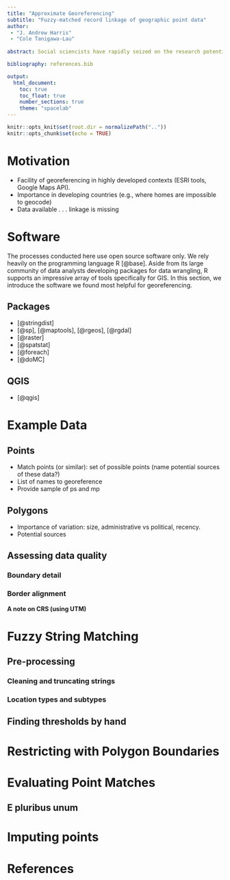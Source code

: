 ```yaml
---
title: "Approximate Georeferencing"
subtitle: "Fuzzy-matched record linkage of geographic point data"
author: 
 - "J. Andrew Harris"
 - "Cole Tanigawa-Lau"
 
abstract: Social sciencists have rapidly seized on the research potential of GIS data. However, the analyses that spatial data afford almost always require some amount of record linkage to join quantities of interest to the relevant spatial covariates. In locations with a still-nascent spatial data industry, researchers' typical problems with messy data are compounded with imprecise or unstandardized GIS files. We outline methods used to georeference all Kenyan polling stations from 1997 to 2013. Through this formidable but generalizable challenge, we provide what we hope to be a helpful guide to rigorous, systematic record linkage in the world of messy spatial data.

bibliography: references.bib

output: 
  html_document:
    toc: true
    toc_float: true
    number_sections: true
    theme: "spacelab"
---
```


```r
knitr::opts_knit$set(root.dir = normalizePath(".."))
knitr::opts_chunk$set(echo = TRUE)
```

# Motivation
+ Facility of georeferencing in highly developed contexts (ESRI tools, Google Maps API).
+ Importance in developing countries (e.g., where homes are impossible to geocode)
+ Data available . . . linkage is missing

# Software
The processes conducted here use open source software only. We rely heavily on the programming language R [@base]. Aside from its large community of data analysts developing packages for data wrangling, R supports an impressive array of tools specifically for GIS. In this section, we introduce the software we found most helpful for georeferencing.

## Packages
+ [@stringdist]
+ [@sp], [@maptools], [@rgeos], [@rgdal]
+ [@raster]
+ [@spatstat]
+ [@foreach]
+ [@doMC]

## QGIS
+ [@qgis]

# Example Data

## Points
+ Match points (or similar): set of possible points (name potential sources of these data?)
+ List of names to georeference
+ Provide sample of ps and mp

## Polygons
+ Importance of variation: size, administrative vs political, recency.
+ Potential sources

## Assessing data quality
### Boundary detail
### Border alignment

**A note on CRS (using UTM)**

# Fuzzy String Matching

## Pre-processing
### Cleaning and truncating strings
### Location types and subtypes

## Finding thresholds by hand


# Restricting with Polygon Boundaries


# Evaluating Point Matches

## E pluribus unum


# Imputing points


# References
